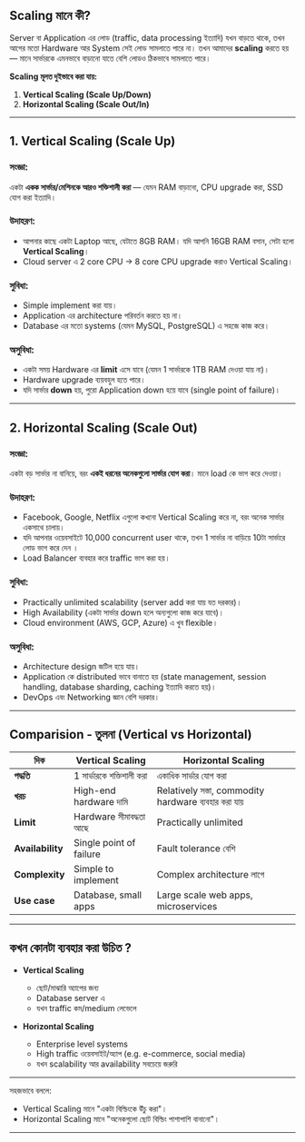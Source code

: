 

##  Scaling মানে কী?

Server বা Application এর লোড (traffic, data processing ইত্যাদি) যখন বাড়তে থাকে, তখন আগের মতো Hardware আর System সেই লোড সামলাতে পারে না। তখন আমাদের **scaling** করতে হয় — মানে সার্ভারকে এমনভাবে বাড়ানো যাতে বেশি লোডও ঠিকভাবে সামলাতে পারে।

**Scaling মূলত দুইভাবে করা যায়:**

1. **Vertical Scaling (Scale Up/Down)**
2. **Horizontal Scaling (Scale Out/In)**

---

## 1. Vertical Scaling (Scale Up)

### সংজ্ঞা:

একটা **একক সার্ভার/মেশিনকে আরও শক্তিশালী করা** — যেমন RAM বাড়ানো, CPU upgrade করা, SSD যোগ করা ইত্যাদি।

### উদাহরণ:

* আপনার কাছে একটা Laptop আছে, যেটাতে 8GB RAM। যদি আপনি 16GB RAM বসান, সেটা হলো **Vertical Scaling**।
* Cloud server এ 2 core CPU → 8 core CPU upgrade করাও Vertical Scaling।

### সুবিধা:

* Simple implement করা যায়।
* Application এর architecture পরিবর্তন করতে হয় না।
* Database এর মতো systems (যেমন MySQL, PostgreSQL) এ সহজে কাজ করে।

### অসুবিধা:

* একটা সময় Hardware এর **limit** এসে যাবে (যেমন 1 সার্ভারকে 1TB RAM দেওয়া যায় না)।
* Hardware upgrade ব্যয়বহুল হতে পারে।
* যদি সার্ভার **down** হয়, পুরো Application down হয়ে যাবে (single point of failure)।

---

## 2. Horizontal Scaling (Scale Out)

### সংজ্ঞা:

একটা বড় সার্ভার না বানিয়ে, বরং **একই ধরনের অনেকগুলো সার্ভার যোগ করা**। মানে load কে ভাগ করে দেওয়া।

### উদাহরণ:

* Facebook, Google, Netflix এগুলো কখনো Vertical Scaling করে না, বরং অনেক সার্ভার একসাথে চালায়।
* যদি আপনার ওয়েবসাইটে 10,000 concurrent user থাকে, তখন 1 সার্ভার না বাড়িয়ে 10টা সার্ভারে লোড ভাগ করে দেন । 
* Load Balancer ব্যবহার করে traffic ভাগ করা হয়।

### সুবিধা:

* Practically unlimited scalability (server add করা যায় যত দরকার)।
* High Availability (একটা সার্ভার down হলে অন্যগুলো কাজ করে যাবে)।
* Cloud environment (AWS, GCP, Azure) এ খুব flexible।

### অসুবিধা:

* Architecture design জটিল হয়ে যায়।
* Application কে distributed ভাবে বানাতে হয় (state management, session handling, database sharding, caching ইত্যাদি করতে হয়)।
* DevOps এবং Networking জ্ঞান বেশি দরকার।

---

## Comparision - তুলনা (Vertical vs Horizontal)

| দিক              | Vertical Scaling          | Horizontal Scaling                                   |
| ---------------- | ------------------------- | ---------------------------------------------------- |
| **পদ্ধতি**       | 1 সার্ভারকে শক্তিশালী করা | একাধিক সার্ভার যোগ করা                               |
| **খরচ**          | High-end hardware দামি    | Relatively সস্তা, commodity hardware ব্যবহার করা যায় |
| **Limit**        | Hardware সীমাবদ্ধতা আছে   | Practically unlimited                                |
| **Availability** | Single point of failure   | Fault tolerance বেশি                                 |
| **Complexity**   | Simple to implement       | Complex architecture লাগে                            |
| **Use case**     | Database, small apps      | Large scale web apps, microservices                  |

---

##  কখন কোনটা ব্যবহার করা উচিত ?

* **Vertical Scaling**

  * ছোট/মাঝারি অ্যাপের জন্য
  * Database server এ
  * যখন traffic কম/medium লেভেলে

* **Horizontal Scaling**

  * Enterprise level systems
  * High traffic ওয়েবসাইট/অ্যাপ (e.g. e-commerce, social media)
  * যখন scalability আর availability সবচেয়ে জরুরি

---

 সহজভাবে বললে:

* Vertical Scaling মানে "একটা বিল্ডিংকে উঁচু করা"।
* Horizontal Scaling মানে "অনেকগুলো ছোট বিল্ডিং পাশাপাশি বানানো"।

---